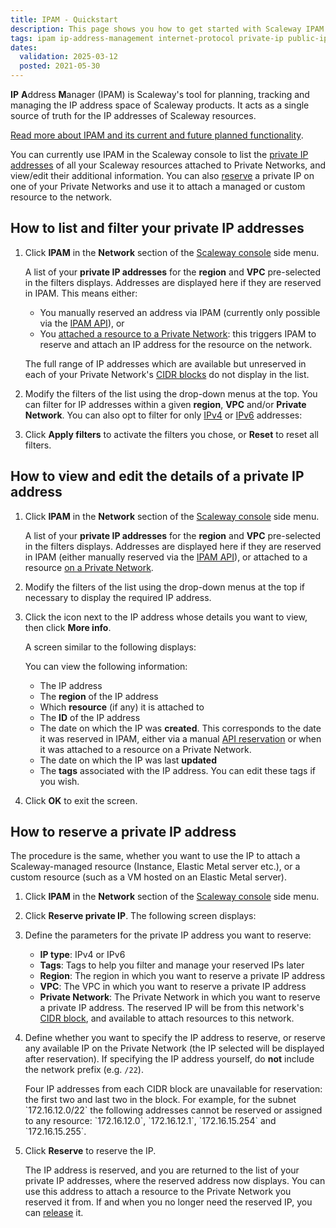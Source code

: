 ```yaml
---
title: IPAM - Quickstart
description: This page shows you how to get started with Scaleway IPAM.
tags: ipam ip-address-management internet-protocol private-ip public-ip flexible-ip list-ips book-ip 
dates:
  validation: 2025-03-12
  posted: 2021-05-30
---
```



**IP** **A**ddress **M**anager (IPAM) is Scaleway's tool for planning, tracking and managing the IP address space of Scaleway products. It acts as a single source of truth for the IP addresses of Scaleway resources.

[Read more about IPAM and its current and future planned functionality](/ipam/concepts/#ipam).

You can currently use IPAM in the Scaleway console to list the [private IP addresses](/ipam/concepts/#private-ip-address) of all your Scaleway resources attached to Private Networks, and view/edit their additional information. You can also [reserve](/ipam/how-to/reserve-ip/) a private IP on one of your Private Networks and use it to attach a managed or custom resource to the network.

## How to list and filter your private IP addresses

1. Click **IPAM** in the **Network** section of the [Scaleway console](https://console.scaleway.com) side menu.

    A list of your **private IP addresses** for the **region** and **VPC** pre-selected in the filters displays. Addresses are displayed here if they are reserved in IPAM. This means either:

    - You manually reserved an address via IPAM (currently only possible via the [IPAM API](https://www.scaleway.com/en/developers/api/ipam/#path-ips-book-a-new-ip)), or
    - You [attached a resource to a Private Network](/vpc/how-to/attach-resources-to-pn/): this triggers IPAM to reserve and attach an IP address for the resource on the network.

    The full range of IP addresses which are available but unreserved in each of your Private Network's [CIDR blocks](/vpc/concepts/#cidr-block) do not display in the list.

2. Modify the filters of the list using the drop-down menus at the top. You can filter for IP addresses within a given **region**, **VPC** and/or **Private Network**. You can also opt to filter for only [IPv4](/ipam/concepts/#ipv4) or [IPv6](/ipam/concepts/#ipv6) addresses:

3. Click **Apply filters** to activate the filters you chose, or **Reset** to reset all filters. 

## How to view and edit the details of a private IP address

1. Click **IPAM** in the **Network** section of the [Scaleway console](https://console.scaleway.com) side menu.

    A list of your **private IP addresses** for the **region** and **VPC** pre-selected in the filters displays. Addresses are displayed here if they are reserved in IPAM (either manually reserved via the [IPAM API](https://www.scaleway.com/en/developers/api/ipam/#path-ips-book-a-new-ip)), or attached to a resource [on a Private Network](/vpc/how-to/attach-resources-to-pn/).

2. Modify the filters of the list using the drop-down menus at the top if necessary to display the required IP address.

3. Click the <Icon name="more" /> icon next to the IP address whose details you want to view, then click **More info**.

    A screen similar to the following displays:

    <Lightbox image={image} alt="" />

    You can view the following information:
    - The IP address
    - The **region** of the IP address
    - Which **resource** (if any) it is attached to
    - The **ID** of the IP address
    - The date on which the IP was **created**. This corresponds to the date it was reserved in IPAM, either via a manual [API reservation](https://www.scaleway.com/en/developers/api/ipam/#path-ips-book-a-new-ip) or when it was attached to a resource on a Private Network.
    - The date on which the IP was last **updated**
    - The **tags** associated with the IP address. You can edit these tags if you wish.

4. Click **OK** to exit the screen.

## How to reserve a private IP address

The procedure is the same, whether you want to use the IP to attach a Scaleway-managed resource (Instance, Elastic Metal server etc.), or a custom resource (such as a VM hosted on an Elastic Metal server).

1. Click **IPAM** in the **Network** section of the [Scaleway console](https://console.scaleway.com) side menu.

2. Click **Reserve private IP**. The following screen displays:

    <Lightbox image={image2} alt="A pop-up screen, showing the parameters to define for the private IP to reserve: type (IPv4 or IPv6), tags, region, VPC and Private Network" />

3. Define the parameters for the private IP address you want to reserve:
    - **IP type**: IPv4 or IPv6
    - **Tags**: Tags to help you filter and manage your reserved IPs later
    - **Region**: The region in which you want to reserve a private IP address
    - **VPC**: The VPC in which you want to reserve a private IP address
    - **Private Network**: The Private Network in which you want to reserve a private IP address. The reserved IP will be from this network's [CIDR block](/vpc/concepts/), and available to attach resources to this network.

4. Define whether you want to specify the IP address to reserve, or reserve any available IP on the Private Network (the IP selected will be displayed after reservation). If specifying the IP address yourself, do **not** include the network prefix (e.g. `/22`).

    <Message type="tip">
    Four IP addresses from each CIDR block are unavailable for reservation: the first two and last two in the block. For example, for the subnet `172.16.12.0/22` the following addresses cannot be reserved or assigned to any resource: `172.16.12.0`, `172.16.12.1`, `172.16.15.254` and `172.16.15.255`.
    </Message>

5. Click **Reserve** to reserve the IP.

    The IP address is reserved, and you are returned to the list of your private IP addresses, where the reserved address now displays. You can use this address to attach a resource to the Private Network you reserved it from. If and when you no longer need the reserved IP, you can [release](#how-to-release-a-reserved-private-ip-address) it.